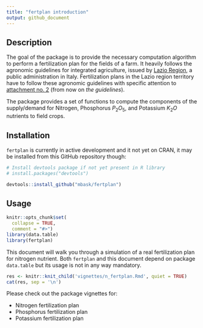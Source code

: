 ```yaml
---
title: "fertplan introduction"
output: github_document
---
```


## Description

The goal of the package is to provide the necessary computation algorithm to perform a fertilization plan for the fields of a farm. It heavily follows the agronomic guidelines for integrated agriculture, issued by [Lazio Region](https://www.regione.lazio.it/rl_agricoltura/?vw=contenutidettaglio&id=164 "Web-site of Lazio Region (in italian)"), a public administration in Italy.
Fertilization plans in the Lazio region territory have to follow these agronomic guidelines with specific attention to [attachment no. 2](http://www.regione.lazio.it/binary/rl_main/tbl_documenti/AGC_DD_G01782_24_02_2020_Allegato1.pdf "PDF file of the Attachment 2 of the guidelines") (from now on *the guidelines*).

The package provides a set of functions to compute the components of the supply/demand for Nitrogen, Phosphorus $P_2O_5$, and Potassium $K_2O$ nutrients to field crops.


## Installation

`fertplan` is currently in active development and it not yet on CRAN, it may be installed from this GitHub repository though:

```r
# Install devtools package if not yet present in R library
# install.packages("devtools")

devtools::install_github("mbask/fertplan")
```


## Usage

```r
knitr::opts_chunk$set(
  collapse = TRUE,
  comment = "#>")
library(data.table)
library(fertplan)
```

This document will walk you through a simulation of a real fertilization plan for nitrogen nutrient. Both `fertplan` and this document depend on package `data.table` but its usage is not in any way mandatory.

```r
res <- knitr::knit_child('vignettes/n_fertplan.Rmd', quiet = TRUE)
cat(res, sep = '\n')
```


Please check out the package vignettes for:

  * Nitrogen fertilization plan
  * Phosphorus fertilization plan
  * Potassium fertilization plan
